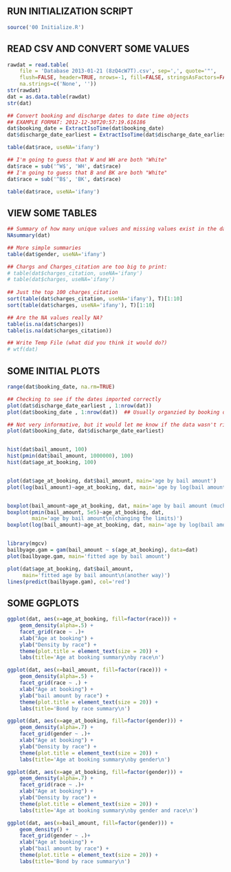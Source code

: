 
## RUN INITIALIZATION SCRIPT
```r
source('00 Initialize.R')
```



## READ CSV AND CONVERT SOME VALUES

```r
rawdat = read.table(
	file = 'Database 2013-01-21 (8zQ4cW7T).csv', sep=',', quote='"', 
	flush=FALSE, header=TRUE, nrows=-1, fill=FALSE, stringsAsFactors=FALSE,
	na.strings=c('None', ''))
str(rawdat)
dat = as.data.table(rawdat)
str(dat)

## Convert booking and discharge dates to date time objects
## EXAMPLE FORMAT: 2012-12-30T20:57:19.616186
dat$booking_date = ExtractIsoTime(dat$booking_date)
dat$discharge_date_earliest = ExtractIsoTime(dat$discharge_date_earliest)

table(dat$race, useNA='ifany')

## I'm going to guess that W and WH are both "White"
dat$race = sub('^W$', 'WH', dat$race)
## I'm going to guess that B and BK are both "White"
dat$race = sub('^B$', 'BK', dat$race)

table(dat$race, useNA='ifany')

```

## VIEW SOME TABLES

```r
## Summary of how many unique values and missing values exist in the data
NAsummary(dat)

## More simple summaries
table(dat$gender, useNA='ifany')

## Chargs and Charges_citation are too big to print:
# table(dat$charges_citation, useNA='ifany')
# table(dat$charges, useNA='ifany')
 
## Just the top 100 charges_citation
sort(table(dat$charges_citation, useNA='ifany'), T)[1:10]
sort(table(dat$charges, useNA='ifany'), T)[1:10]

## Are the NA values really NA?
table(is.na(dat$charges))
table(is.na(dat$charges_citation))

## Write Temp File (what did you think it would do?)
# wtf(dat)

```


## SOME INITIAL PLOTS

```r

range(dat$booking_date, na.rm=TRUE)

## Checking to see if the dates imported correctly
plot(dat$discharge_date_earliest , 1:nrow(dat))
plot(dat$booking_date , 1:nrow(dat))  ## Usually organzied by booking date?

## Not very informative, but it would let me know if the data wasn't right
plot(dat$booking_date, dat$discharge_date_earliest)


hist(dat$bail_amount, 100)
hist(pmin(dat$bail_amount, 1000000), 100)
hist(dat$age_at_booking, 100)


plot(dat$age_at_booking, dat$bail_amount, main='age by bail amount')
plot(log(bail_amount)~age_at_booking, dat, main='age by log(bail amount)')


boxplot(bail_amount~age_at_booking, dat, main='age by bail amount (much better)')
boxplot(pmin(bail_amount, 5e5)~age_at_booking, dat,
		main='age by bail amount\n(changing the limits)')
boxplot(log(bail_amount)~age_at_booking, dat, main='age by log(bail amount)')


library(mgcv)
bailbyage.gam = gam(bail_amount ~ s(age_at_booking), data=dat)
plot(bailbyage.gam, main='fitted age by bail amount')

plot(dat$age_at_booking, dat$bail_amount, 
	 main='fitted age by bail amount\n(another way)')
lines(predict(bailbyage.gam), col='red')

```

## SOME GGPLOTS

```r
ggplot(dat, aes(x=age_at_booking, fill=factor(race))) +
	geom_density(alpha=.5) + 
	facet_grid(race ~ .)+
	xlab("Age at booking") + 
	ylab("Density by race") +
	theme(plot.title = element_text(size = 20)) +
	labs(title='Age at booking summary\nby race\n')

ggplot(dat, aes(x=bail_amount, fill=factor(race))) +
	geom_density(alpha=.5) + 
	facet_grid(race ~ .) +
	xlab("Age at booking") + 
	ylab("bail amount by race") +
	theme(plot.title = element_text(size = 20)) +
	labs(title='Bond by race summary\n')

ggplot(dat, aes(x=age_at_booking, fill=factor(gender))) +
	geom_density(alpha=.7) + 
	facet_grid(gender ~ .)+
	xlab("Age at booking") + 
	ylab("Density by race") +
	theme(plot.title = element_text(size = 20)) +
	labs(title='Age at booking summary\nby gender\n')

ggplot(dat, aes(x=age_at_booking, fill=factor(gender))) +
	geom_density(alpha=.7) + 
	facet_grid(race ~ .)+
	xlab("Age at booking") + 
	ylab("Density by race") +
	theme(plot.title = element_text(size = 20)) +
	labs(title='Age at booking summary\nby gender and race\n')

ggplot(dat, aes(x=bail_amount, fill=factor(gender))) +
	geom_density() + 
	facet_grid(gender ~ .)+
	xlab("Age at booking") + 
	ylab("bail amount by race") +
	theme(plot.title = element_text(size = 20)) +
	labs(title='Bond by race summary\n')

```







